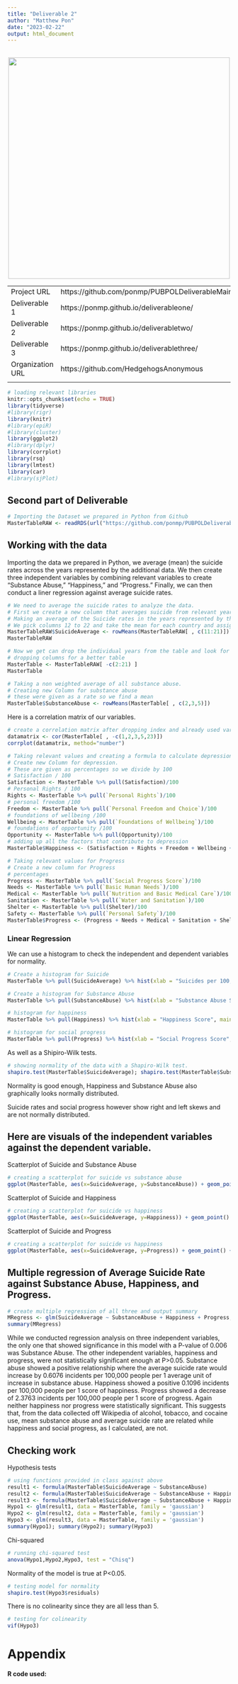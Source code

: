 ```yaml
---
title: "Deliverable 2"
author: "Matthew Pon"
date: "2023-02-22"
output: html_document
---
```

<br> 
<center><img src="https://hengeofthehedge.ddns.net/index.php/apps/theming/icon?v=98fbc42f" width="500"></center>

|                        |                  |
| ---------------------- | ---------------- |
| Project URL            | https://github.com/ponmp/PUBPOLDeliverableMain |
| Deliverable 1          | https://ponmp.github.io/deliverableone/ |
| Deliverable 2          | https://ponmp.github.io/deliverabletwo/ |
| Deliverable 3          | https://ponmp.github.io/deliverablethree/ |
| Organization URL       | https://github.com/HedgehogsAnonymous           |
|                        |                  |

```r
# loading relevant libraries
knitr::opts_chunk$set(echo = TRUE)
library(tidyverse)
#library(rigr)
library(knitr)
#library(epiR)
#library(cluster)
library(ggplot2)
#library(dplyr)
library(corrplot)
library(rsq)
library(lmtest)
library(car)
#library(sjPlot)
```

## Second part of Deliverable

```r
# Importing the Dataset we prepared in Python from Github
MasterTableRAW <- readRDS(url("https://github.com/ponmp/PUBPOLDeliverableMain/raw/main/MasterTable.RDS","rb"))
```

## Working with the data
Importing the data we prepared in Python, we average (mean) the suicide rates across the years represented by the additional data. We then create three independent variables by combining relevant variables to create "Substance Abuse," "Happiness," and "Progress." Finally, we can then conduct a liner regression against average suicide rates.

```r
# We need to average the suicide rates to analyze the data.
# First we create a new column that averages suicide from relevant years. The years should match the range the other data was recorded from.
# Making an average of the Suicide rates in the years represented by the other data as a new column
# We pick columns 12 to 22 and take the mean for each country and assign the mean to a new column called SuicideAverage
MasterTableRAW$SuicideAverage <- rowMeans(MasterTableRAW[ , c(11:21)])
MasterTableRAW
```

```r
# Now we get can drop the individual years from the table and look for trends in the data.
# dropping columns for a better table
MasterTable <- MasterTableRAW[ -c(2:21) ]
MasterTable
```

```r
# Taking a non weighted average of all substance abuse.
# Creating new Column for substance abuse
# these were given as a rate so we find a mean
MasterTable$SubstanceAbuse <- rowMeans(MasterTable[ , c(2,3,5)])
```
Here is a correlation matrix of our variables. 
```r
# create a correlation matrix after dropping index and already used variables
datamatrix <- cor(MasterTable[ , -c(1,2,3,5,23)])
corrplot(datamatrix, method="number")
```
```r
# Taking relevant values and creating a formula to calculate depression.
# Create new Column for depression.
# These are given as percentages so we divide by 100
# Satisfaction / 100
Satisfaction <- MasterTable %>% pull(Satisfaction)/100
# Personal Rights / 100
Rights <- MasterTable %>% pull(`Personal Rights`)/100
# personal freedom /100
Freedom <- MasterTable %>% pull(`Personal Freedom and Choice`)/100
# foundations of wellbeing /100
Wellbeing <- MasterTable %>% pull(`Foundations of Wellbeing`)/100
# foundations of opportunity /100
Opportunity <- MasterTable %>% pull(Opportunity)/100
# adding up all the factors that contribute to depression
MasterTable$Happiness <- (Satisfaction + Rights + Freedom + Wellbeing + Opportunity)
```

```r
# Taking relevant values for Progress
# Create a new column for Progress
# percentages
Progress <- MasterTable %>% pull(`Social Progress Score`)/100
Needs <- MasterTable %>% pull(`Basic Human Needs`)/100
Medical <- MasterTable %>% pull(`Nutrition and Basic Medical Care`)/100
Sanitation <- MasterTable %>% pull(`Water and Sanitation`)/100
Shelter <- MasterTable %>% pull(Shelter)/100
Safety <- MasterTable %>% pull(`Personal Safety`)/100
MasterTable$Progress <- (Progress + Needs + Medical + Sanitation + Shelter + Safety)
```

### Linear Regression

We can use a histogram to check the independent and dependent variables for normality.

```r
# Create a histogram for Suicide
MasterTable %>% pull(SuicideAverage) %>% hist(xlab = "Suicides per 100,000 people", main = "Histogram of Suicide Rates")
```

```r
# Create a histogram for Substance Abuse
MasterTable %>% pull(SubstanceAbuse) %>% hist(xlab = "Substance Abuse Score", main = "Histogram of Substance Abuse")
```

```r
# histogram for happiness
MasterTable %>% pull(Happiness) %>% hist(xlab = "Happiness Score", main = "Histogram of Happiness Scores")
```

```r
# histogram for social progress
MasterTable %>% pull(Progress) %>% hist(xlab = "Social Progress Score", main = "Histogram of Social Progress Scores")
```

As well as a Shipiro-Wilk tests.
```r
# showing normality of the data with a Shapiro-Wilk test.
shapiro.test(MasterTable$SuicideAverage); shapiro.test(MasterTable$SubstanceAbuse); shapiro.test(MasterTable$Happiness); shapiro.test(MasterTable$Progress) 
```

Normality is good enough, Happiness and Substance Abuse also graphically looks normally distributed. 

Suicide rates and social progress however show right and left skews and are not normally distributed.

## Here are visuals of the independent variables against the dependent variable.

Scatterplot of Suicide and Substance Abuse
```r
# creating a scatterplot for suicide vs substance abuse
ggplot(MasterTable, aes(x=SuicideAverage, y=SubstanceAbuse)) + geom_point() + geom_smooth(method=lm, se=FALSE)
```

Scatterplot of Suicide and Happiness
```r
# creating a scatterplot for suicide vs happiness
ggplot(MasterTable, aes(x=SuicideAverage, y=Happiness)) + geom_point() + geom_smooth(method=lm, se=FALSE)
```

Scatterplot of Suicide and Progress
```r
# creating a scatterplot for suicide vs happiness
ggplot(MasterTable, aes(x=SuicideAverage, y=Progress)) + geom_point() + geom_smooth(method=lm, se=FALSE)
```

## Multiple regression of Average Suicide Rate against Substance Abuse, Happiness, and Progress.
```r
# create multiple regression of all three and output summary
MRegress <- glm(SuicideAverage ~ SubstanceAbuse + Happiness + Progress, data = MasterTable)
summary(MRegress)
```

While we conducted regression analysis on three independent variables, the only one that showed significance in this model with a P-value of 0.006 was Substance Abuse. The other independent variables, happiness and progress, were not statistically significant enough at P>0.05. Substance abuse showed a positive relationship where the average suicide rate would increase by 0.6076 incidents per 100,000 people per 1 average unit of increase in substance abuse. Happiness showed a positive 0.1096 incidents per 100,000 people per 1 score of happiness. Progress showed a decrease of 2.3763 incidents per 100,000 people per 1 score of progress. Again neither happiness nor progress were statistically significant. This suggests that, from the data collected off Wikipedia of alcohol, tobacco, and cocaine use, mean substance abuse and average suicide rate are related while happiness and social progress, as I calculated, are not.

## Checking work

Hypothesis tests
```r
# using functions provided in class against above
result1 <- formula(MasterTable$SuicideAverage ~ SubstanceAbuse)
result2 <- formula(MasterTable$SuicideAverage ~ SubstanceAbuse + Happiness)
result3 <- formula(MasterTable$SuicideAverage ~ SubstanceAbuse + Happiness + Progress)
Hypo1 <- glm(result1, data = MasterTable, family = 'gaussian')
Hypo2 <- glm(result2, data = MasterTable, family = 'gaussian')
Hypo3 <- glm(result3, data = MasterTable, family = 'gaussian')
summary(Hypo1); summary(Hypo2); summary(Hypo3)
```
Chi-squared
```r
# running chi-squared test
anova(Hypo1,Hypo2,Hypo3, test = "Chisq")
```
Normality of the model is true at P<0.05.
```r
# testing model for normality
shapiro.test(Hypo3$residuals)
```
There is no colinearity since they are all less than 5.
```r
# testing for colinearity
vif(Hypo3)
```

# Appendix

**R code used:**
```r
```
